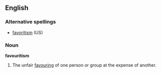 ==English==

===Alternative spellings===
*[[favoritism]] (US)

===Noun===
'''favouritism'''
# The unfair [[favouring]] of one person or group at the expense of another.